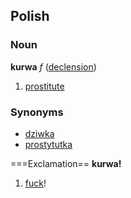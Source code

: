 ==Polish==
===Noun===
'''kurwa''' ''f'' ([[Wiktionary Appendix:Polish hard feminine noun declension|declension]])
# [[prostitute]]

===Synonyms===
*[[dziwka]]
*[[prostytutka]]


===Exclamation==
'''kurwa!''' 
# [[fuck]]!